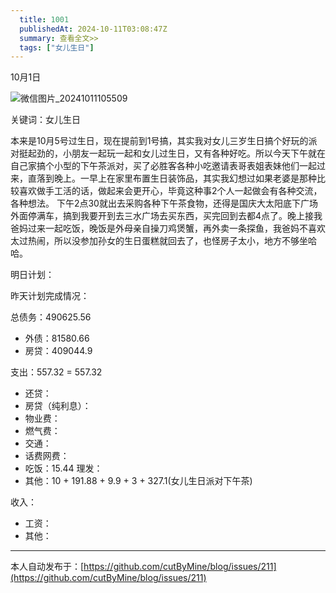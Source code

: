 ```yaml
---
  title: 1001
  publishedAt: 2024-10-11T03:08:47Z
  summary: 查看全文>>
  tags: ["女儿生日"]
---
```


10月1日 

![微信图片_20241011105509](https://github.com/user-attachments/assets/a40c28c1-af39-4afd-82e0-2f2806d0ae5d)

关键词：女儿生日

本来是10月5号过生日，现在提前到1号搞，其实我对女儿三岁生日搞个好玩的派对挺起劲的，小朋友一起玩一起和女儿过生日，又有各种好吃。所以今天下午就在自己家搞个小型的下午茶派对，买了必胜客各种小吃邀请表哥表姐表妹他们一起过来，直落到晚上。一早上在家里布置生日装饰品，其实我幻想过如果老婆是那种比较喜欢做手工活的话，做起来会更开心，毕竟这种事2个人一起做会有各种交流，各种想法。
下午2点30就出去采购各种下午茶食物，还得是国庆大太阳底下广场外面停满车，搞到我要开到去三水广场去买东西，买完回到去都4点了。晚上接我爸妈过来一起吃饭，晚饭是外母亲自操刀鸡煲蟹，再外卖一条探鱼，我爸妈不喜欢太过热闹，所以没参加孙女的生日蛋糕就回去了，也怪房子太小，地方不够坐哈哈。

明日计划：

昨天计划完成情况：

总债务：490625.56
- 外债：81580.66
- 房贷：409044.9

支出：557.32 = 557.32
- 还贷：
- 房贷（纯利息）：
- 物业费：
- 燃气费：
- 交通：
- 话费网费：
- 吃饭：15.44
 理发：
- 其他：10 + 191.88 + 9.9 + 3 + 327.1(女儿生日派对下午茶)

收入：
- 工资：
- 其他：


---
本人自动发布于：[https://github.com/cutByMine/blog/issues/211](https://github.com/cutByMine/blog/issues/211)
